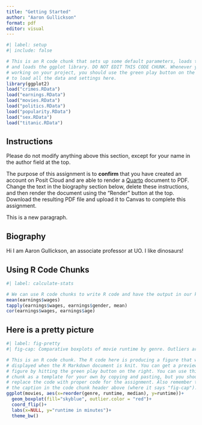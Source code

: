 ```yaml
---
title: "Getting Started"
author: "Aaron Gullickson"
format: pdf
editor: visual
---
```


```r
#| label: setup
#| include: false

# This is an R code chunk that sets up some default parameters, loads the data,
# and loads the ggplot library. DO NOT EDIT THIS CODE CHUNK. Whenever you start
# working on your project, you should use the green play button on the right,
# to load all the data and settings here.
library(ggplot2)
load("crimes.RData")
load("earnings.RData")
load("movies.RData")
load("politics.RData")
load("popularity.RData")
load("sex.RData")
load("titanic.RData")
```

## Instructions

Please do not modify anything above this section, except for your name in the author field at the top.

The purpose of this assignment is to **confirm** that you have created an account on Posit Cloud and are able to render a [Quarto](https://quarto.org) document to PDF. Change the text in the biography section below, delete these instructions, and then render the document using the "Render" button at the top. Download the resulting PDF file and upload it to Canvas to complete this assignment.

This is a new paragraph.

## Biography

Hi I am Aaron Gullickson, an associate professor at UO. I like dinosaurs!

## Using R Code Chunks

```r
#| label: calculate-stats

# We can use R code chunks to write R code and have the output in our knitted document.
mean(earnings$wages)
tapply(earnings$wages, earnings$gender, mean)
cor(earnings$wages, earnings$age)
```

## Here is a pretty picture

```r
#| label: fig-pretty
#| fig-cap: Comparative boxplots of movie runtime by genre. Outliers are shown in red.

# This is an R code chunk. The R code here is producing a figure that will be
# displayed when the R Markdown document is knit. You can get a preview of this
# figure by hitting the green play button on the right. You can use this R code
# chunk as a template for your own by copying and pasting, but you should
# replace the code with proper code for the assignment. Also remember to change
# the caption in the code chunk header above (where it says "fig-cap").
ggplot(movies, aes(x=reorder(genre, runtime, median), y=runtime))+
  geom_boxplot(fill="skyblue", outlier.color = "red")+
  coord_flip()+
  labs(x=NULL, y="runtime in minutes")+
  theme_bw()
```
